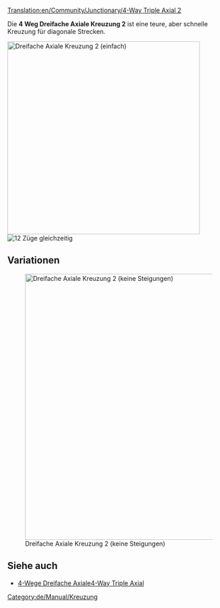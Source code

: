 [[Translation:en/Community/Junctionary/4-Way Triple Axial 2]]

{{de/Community/Junctionary/Kreuzungsmenü}}
Die '''4 Weg Dreifache Axiale Kreuzung 2''' ist eine teure, aber schnelle Kreuzung für diagonale Strecken. 

[[File:en/Community/Junctionary/Tripleaxialv2.png|none|thumb|435px|Dreifache Axiale Kreuzung 2 (einfach)]]
[[File:en/Community/Junctionary/4wta2.gif|right|thumb|12 Züge gleichzeitig]]

{{de/Community/Junctionary/Kreuzungskriterien|Teuer|3|1|1|1|1|0|1|1|0|0|1|||
*Viele Züge gleichzeitig.
*Benuzt spezielle Richtungen -> Oben-Unten und Recht-Links
*Klein (15x11) 
*Wenige scharfe Kurven (siehe improvisierte Version für Hochgeschwindigkeit)
*Keine Staus möglich
*Keine Ein- oder Ausfahrten
*Einfach oder doppelt möglich. Deswegen wurden keine Ein- und Ausfahrten benutzt.
}}

==Variationen==
[[File:en/Community/Junctionary/Tripleaxialv22.png|none|thumb|600px|Dreifache Axiale Kreuzung 2 (keine Steigungen)]]

{{de/Community/Junctionary/Kreuzungskriterien|Teuer|3|1|1|1|1|0|1|1|0|0|1|||
*Viele Züge gleichzeitig.
*Benuzt spezielle Richtungen -> Oben-Unten und Recht-Links
*Wenige scharfe Kurven
*Keine Steigungen nötig (für Hochgeschwindigkeit)
*Keine Staus möglich
*Keine Ein- oder Ausfahrten
*Einfach oder doppelt möglich. Deswegen wurden keine Ein- und Ausfahrten benutzt.
*Jede Spur fängt eine Etage höher an, als wenn sie die Kreuzung verlässt.
}}

==Siehe auch==
* [[de/4-Wege Dreifache Axiale|4-Wege Dreifache Axiale4-Way Triple Axial]]

[[Category:de/Manual/Kreuzung]]